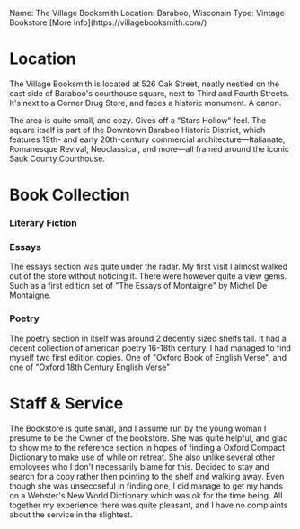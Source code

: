<Box></Box>

<Collapse title="Information">
Name: The Village Booksmith      
Location: Baraboo, Wisconsin    
Type: Vintage Bookstore     
[More Info](https://villagebooksmith.com/)    
</Collapse>

# Location 
The Village Booksmith is located at 526 Oak Street, neatly nestled on the east side of Baraboo's courthouse square, 
next to Third and Fourth Streets. It's next to a Corner Drug Store, and faces a historic monument. 
A canon. 
  
The area is quite small, and cozy. Gives off a "Stars Hollow" feel. The square itself is part of the 
Downtown Baraboo Historic District, which features 19th- and early 20th-century commercial architecture—Italianate, Romanesque Revival, Neoclassical, and more—all framed around 
the iconic Sauk County Courthouse.
  

# Book Collection

### Literary Fiction

### Essays 
The essays section was quite under the radar. My first visit I almost walked out of the store without
noticing it. There were however quite a view gems. Such as a first edition set of "The Essays of Montaigne" 
by Michel De Montaigne. 

### Poetry 
The poetry section in itself was around 2 decently sized shelfs tall. It had a decent collection of 
american poetry 16-18th century. I had managed to find myself two first edition copies. One of 
"Oxford Book of English Verse", and one of "Oxford 18th Century English Verse"

# Staff & Service 
The Bookstore is quite small, and I assume run by the young woman I presume to be the Owner of the 
bookstore. She was quite helpful, and glad to show me to the reference section in hopes of finding a 
Oxford Compact Dictionary to make use of while on retreat. She also unlike several other employees who 
I don't necessarily blame for this. Decided to stay and search for a copy rather then pointing to the shelf 
and walking away. Even though she was unseccseful in finding one, I did manage to get my hands on a 
Webster's New World Dictionary which was ok for the time being. All together my experience there was 
quite pleasant, and I have no complaints about the service in the slightest. 
